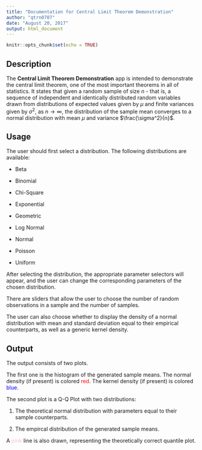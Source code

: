 ```yaml
---
title: "Documentation for Central Limit Theorem Demonstration"
author: "qtrn0707"
date: "August 20, 2017"
output: html_document
---
```


```r
knitr::opts_chunk$set(echo = TRUE)
```

## Description

The **Central Limit Theorem Demonstration** app is intended to demonstrate the central limit theorem, one of the most important theorems in all of statistics. It states that given a random sample of size *n* - that is, a sequence of independent and identically distributed random variables drawn from distributions of expected values given by $\mu$ and finite variances given by $\sigma^2$, as $n \rightarrow \infty$, the distribution of the sample mean converges to a normal distribution with mean $\mu$ and variance $\frac{\sigma^2}{n}$.


## Usage

The user should first select a distribution. The following distributions are available:

- Beta

- Binomial

- Chi-Square

- Exponential

- Geometric

- Log Normal

- Normal

- Poisson

- Uniform

After selecting the distribution, the appropriate parameter selectors will appear, and the user can change the corresponding parameters of the chosen distribution.

There are sliders that allow the user to choose the number of random observations in a sample and the number of samples.

The user can also choose whether to display the density of a normal distribution with mean and standard deviation equal to their empirical counterparts, as well as a generic kernel density.


## Output

The output consists of two plots.

The first one is the histogram of the generated sample means. The normal density (if present) is colored <span style="color:red">red</span>. The kernel density (if present) is colored <span style="color:blue">blue</span>.

The second plot is a Q-Q Plot with two distributions:

1. The theoretical normal distribution with parameters equal to their sample counterparts.

2. The empircal distribution of the generated sample means.

A <span style="color:pink">pink</span> line is also drawn, representing the theoretically correct quantile plot.